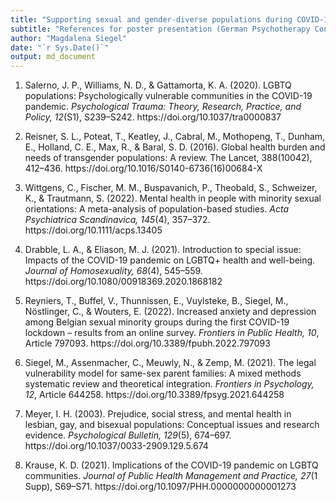 ```yaml
---
title: "Supporting sexual and gender-diverse populations during COVID-19: Evidence from a community-led, pan-European study and implications for clinical practice"
subtitle: "References for poster presentation (German Psychotherapy Congress, 7.6-11.6.2022, Berlin, Germany)"
author: "Magdalena Siegel"
date: "`r Sys.Date()`"
output: md_document
---
```


1. Salerno, J. P., Williams, N. D., & Gattamorta, K. A. (2020). LGBTQ populations: Psychologically vulnerable communities in the COVID-19 pandemic. *Psychological Trauma: Theory, Research, Practice, and Policy, 12*(S1), S239–S242. https://doi.org/10.1037/tra0000837

2. Reisner, S. L., Poteat, T., Keatley, J., Cabral, M., Mothopeng, T., Dunham, E., Holland, C. E., Max, R., & Baral, S. D. (2016). Global health burden and needs of transgender populations: A review. The Lancet, 388(10042), 412–436. https://doi.org/10.1016/S0140-6736(16)00684-X

3. Wittgens, C., Fischer, M. M., Buspavanich, P., Theobald, S., Schweizer, K., & Trautmann, S. (2022). Mental health in people with minority sexual orientations: A meta-analysis of population-based studies. *Acta Psychiatrica Scandinavica, 145*(4), 357–372. https://doi.org/10.1111/acps.13405

4. Drabble, L. A., & Eliason, M. J. (2021). Introduction to special issue: Impacts of the COVID-19 pandemic on LGBTQ+ health and well-being. *Journal of Homosexuality, 68*(4), 545–559. https://doi.org/10.1080/00918369.2020.1868182

5. Reyniers, T., Buffel, V., Thunnissen, E., Vuylsteke, B., Siegel, M., Nöstlinger, C., & Wouters, E. (2022). Increased anxiety and depression among Belgian sexual minority groups during the first COVID-19 lockdown – results from an online survey. *Frontiers in Public Health, 10*, Article 797093. https://doi.org/10.3389/fpubh.2022.797093

6. Siegel, M., Assenmacher, C., Meuwly, N., & Zemp, M. (2021). The legal vulnerability model for same-sex parent families: A mixed methods systematic review and theoretical integration. *Frontiers in Psychology, 12*, Article 644258. https://doi.org/10.3389/fpsyg.2021.644258

7. Meyer, I. H. (2003). Prejudice, social stress, and mental health in lesbian, gay, and bisexual populations: Conceptual issues and research evidence. *Psychological Bulletin, 129*(5), 674–697. https://doi.org/10.1037/0033-2909.129.5.674

8. Krause, K. D. (2021). Implications of the COVID-19 pandemic on LGBTQ communities. *Journal of Public Health Management and Practice, 27*(1 Supp), S69–S71. https://doi.org/10.1097/PHH.0000000000001273